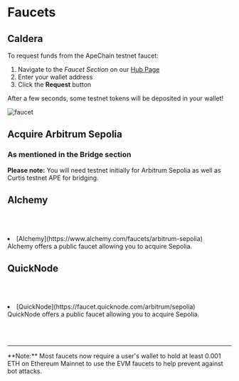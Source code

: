 # Faucets

## Caldera

To request funds from the ApeChain testnet faucet: 
1. Navigate to the *Faucet Section* on our [Hub Page](https://curtis.hub.caldera.xyz/)
2. Enter your wallet address
3. Click the **Request** button

After a few seconds, some testnet tokens will be deposited in your wallet!

![faucet](../images/faucet.png)


## Acquire Arbitrum Sepolia
###  As mentioned in the Bridge section 

**Please note:**
You will need testnet initially for Arbitrum Sepolia as well as Curtis testnet APE for bridging.


## Alchemy 
<br></br>
<li>[Alchemy](https://www.alchemy.com/faucets/arbitrum-sepolia)</li> Alchemy offers a public faucet allowing you to acquire Sepolia.

## QuickNode
<br></br>
<li>[QuickNode](https://faucet.quicknode.com/arbitrum/sepolia)</li> QuickNode offers a public faucet allowing you to acquire Sepolia.

<br></br>
<hr></hr>
**Note:** 
Most faucets now require a user's wallet to hold at least 0.001 ETH on Ethereum Mainnet to use the EVM faucets to help prevent against bot attacks.